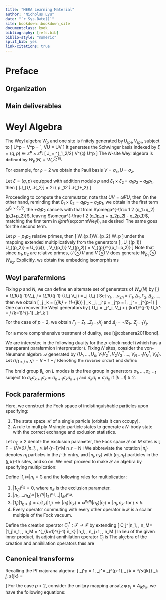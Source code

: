 ```yaml
---
title: "MERA Learning Material"
author: "Nicholas Lyu"
date: "`r Sys.Date()`"
site: bookdown::bookdown_site
documentclass: book
bibliography: [refs.bib]
biblio-style: "numeric"
split_bib: yes
link-citations: true
---
```


\usepackage{cancel}
\usepackage{amsmath}
\usepackage{bm}
\newcommand{\pd}[1]{\partial_{#1}}

\newcommand{\mbb}{\mathbb}
\newcommand{\mbf}{\mathbf}
\newcommand{\mb}{\boldsymbol}
\newcommand{\mrm}{\mathrm}
\newcommand{\mca}{\mathcal}
\newcommand{\mfk}{\mathfrak}
\newcommand{\tr}{\mrm{tr}} 
\newcommand{\df}{\dfrac}
\newcommand{\la}{\langle}
\newcommand{\ra}{\rangle}
\newcommand{\dag}{\dagger}

\newcommand{\Cl}{\mca C}
\newcommand{\Gr}{\mca G}
\newcommand{\Pf}{\mrm{Pf}}
\newcommand{\Pa}{\mca P}
\newcommand{\R}{\mbb R}
\newcommand{\C}{\mbb C}
\newcommand{\N}{\mbb N}
\newcommand{\F}{\mbb F}
\newcommand{\supp}{\mrm{supp}}

\newcommand{\poly}{\mrm{poly}}
\newcommand{\ot}{\otimes}



# Preface {-}

## Organization {-}

## Main deliverables {-}

# Weyl Algebra

:::{.definition name="Weyl algebra"}
The Weyl algebra $W_p$ and one site is finitely generated by 
$U_{(p)}, V_{(p)}$, subject to 
\[ 
    U^p = V^p = 1, \quad VU = \omega UV 
\] 
It generates the Schwinger basis indexed by 
$\xi = (q, p) \in \mbb Z^p\times \mbb Z^p$: 
\[ 
    J_\xi = \bar \omega^{\xi_1\xi_2/2} V^{q} U^p
\] 
The $N$-site Weyl algebra is defined by $W_p(N)=W_P^{\ot n}$. 
:::

For example, for $p=2$ we obtain the Pauli basis 
$V=\sigma_x, U=\sigma_z$. 

:::{.proposition name="Weyl Lie relation"}
Let $\xi=(q, p)$ equipped with addition modulo $p$ and 
$\xi_1\times \xi_2 = q_1p_2 - q_2p_1$, then 
\[ 
    [J_{\xi_1}, J_{\xi_2}] = 2i \sin \left(
        \df \pi p \xi_1\times \xi_2 
    \right) J_{\xi_1+\xi_2}
\] 
:::

Proceeding to compute the commutator, note that $UV = \bar \omega VU$, then 
\begin{align}
    [J_{\xi_1}, J_{\xi_2}] 
    &= [\bar \omega^{q_1p_1/2} V^{q_1} U^{p_1},
    \bar \omega^{q_2 p_2/2} V^{q_2} U^{p_2}] \\ 
    &= \omega^{-\frac 1 2 (q_1p_1 + q_2 p_2)} 
    (V^{q_1} U^{p_1} V^{q_2} U^{p_2} - V^{q_2} U^{p_2}V^{q_1} U^{p_1}) \\ 
    &= \omega^{-\frac 1 2 (q_1p_1 + q_2 p_2)} 
    V^{q_1 + q_2} U^{p_1 + p_2} (\omega^{-p_1 q_2} - \omega^{-q_1p_2}) 
    (\#eq:commWeyl)
\end{align}
On the other hand, reminding that $\xi_1\times \xi_2 = q_1p_2 - q_2p_1$, we obtain 
\begin{align}
    2i \sin \left(\df \pi p \xi_1\times \xi_2 \right) J_{\xi_1+\xi_2} 
    &= \left[\exp\left(\df{i\pi}{p} \xi_1\times \xi_2\right) 
    - \exp\left(-\df{i\pi}{p} \xi_1\times \xi_2\right)\right] 
    \omega^{-\frac 1 2 (q_1+q_2)(p_1+p_2)} V^{q_1+q_2}U^{p_1+p_2} \\ 
    &= \left(\omega^{\xi_1\times \xi_2/2} - \omega^{-\xi_1\times \xi_2/2}\right)
    \omega^{-\frac 1 2 (q_1+q_2)(p_1+p_2)}V^{q_1+q_2} U^{p_1+p_2}
\end{align}
In the first term $\omega^{\xi_1\times \xi_2/2}$, the $+q_1p_2$ cancels with 
that from $\omega^{-\frac 1 2 (q_1+q_2)(p_1+p_2)}$, leaving 
$\omega^{-\frac 1 2 (q_1p_q + q_2p_2) - q_2p_1}$, matching 
the first term in \@ref(eq:commWeyl), as desired. The same goes for the second term. 


:::{.proposition name="canonical decomposition of Weyl algebras"}
Let $p=p_1p_2$ relative primes, then 
\[ 
    W_{p_1}\ot W_{p_2} \cong W_p 
\] 
under the mapping extended multiplicatively from the generators 
\[ 
    \varphi\, U_{(p_1)} \ot U_{(p_2)} = U_{(p)}, \quad 
    \varphi\, V_{(p_1)} \ot V_{(p_2)} = V_{(p)}^{(p_1+p_2)}
\] 
Note that since $p_1, p_2$ are relative primes, $U\ot U$ and 
$V\ot V$ does generate $W_{p_1}\ot W_{p_2}$. 
Explicitly, we obtain the embedding isomorphisms 
\begin{align}
    \varphi \, U^{p_2}_{(p_1)} \ot U^{p_2}_{(p_2)} 
    &= \varphi \, U^{p_2}_{(p_1)} \ot 1 = U_{(p)}^{p_2} \\ 
    \varphi \, V^{p_2}_{(p_1)} \ot V^{p_2}_{(p_2)} 
    &= \varphi \, V^{p_2}_{(p_1)} \ot 1 = V_{(p)}^{(p_1+p_2)p_2}
    = V_{(p)}^{p_2^2}
\end{align}
:::

## Weyl parafermions {-}

:::{.definition name="Weyl parafermion generators"}
Fixing $p$ and $N$, we can define an alternate set of generators of $W_p(N)$ by 
\[ 
    \Gamma_j = U_1\dots U_{j-1}V_j, \quad 
    \Delta_j = U_1\dots U_{j-1} (U_j V_j) = \Gamma_j U_j 
\] 
Set $\gamma_1, \dots \gamma_{2n} = \Gamma_1, \Delta_1, \Gamma_2, \Delta_2, \dots$, 
then we obtain 
\[ 
    \gamma_j \gamma_k = [\delta_{jk} + (1-\delta_{jk}) \omega]  \gamma_k \gamma_j, \quad 
    \Gamma_j^p = \Delta_j^p = 1, \quad \gamma_j^\dag = \gamma_j^{p-1}
\] 
One can recover the Weyl generators by 
\[ 
    U_j = \Gamma_j^\dag \Delta_j, \quad 
    V_j = \Gamma_j \prod_{k=1}^{j-1} U_k^\dag
    = \Gamma_j \prod_{k=1}^{j-1} \Delta_k^\dag \Gamma_k 
\] 
:::

For the case of $p=2$, we obtain $\Gamma_j = Z_1\dots Z_{j-1}X_j$ and 
$\Delta_j = -iZ_1 \dots Z_{j-1}Y_j$. 

For a more comprehensive treatment of duality, see [@cobanera2011bond]. 

:::{.definition name="parafermion self-duality"}
We are interested in the following duality for the 
$p$-clock model (which has a transparant parafermion interpretation). 
Fixing $N$ sites, consider the von-Neumann algebra $\mca A$ generated by 
$\{U_1, \dots, U_n, V_1V_2^\dag, V_2V_3^\dag, \dots, V_{N-1}V_N^\dag, V_N\}$. 
Let $r(j_{1\leq j\leq N}) = N+1-j$ (denoting the reverse order) and define 
\begin{align}
    \Phi_d(U_1) 
    &= V^\dag_N, \quad \Phi_d(V_N) = U_1 \\ 
    \Phi_d(U_j) &= V^\dag_{r(j)} V_{r(j)+1}, \quad 
    \Phi_d(V_j V_{j+1}^\dag) = U_{r(j)}
\end{align}
:::

:::{.definition name="Artin braid group"}
The braid group $B_L$ on $L$ modes is the free group in generators 
$\sigma_1, \dots, \sigma_{L-1}$ subject to 
$\sigma_k \sigma_{k+1}\sigma_k = \sigma_{k+1}\sigma_k \sigma_{k+1}$ 
and $\sigma_k\sigma_l = \sigma_l\sigma_k$ if $|k-l|\geq 2$. 
:::

## Fock parafermions {-}

Here, we construct the Fock space of indistinguishable particles upon specifying: 

1. The state space $\mca H$ of a single particle (orbitals it can occupy). 
2. A rule to multiply $N$ single-particle states to generate a $N$-body state 
    with the correct exchange and exclusion statistics. 

Let $n_E\geq 2$ denote the exclusion parameter, 
the Fock space $\mca F$ on $M$ sites is 
\[ 
    \mca F = \bigoplus_{N=0} \text{span of } 
    |n_1, \dots, n_M\ra \text{ subject to } \sum_{r=1}^M n_r = N
\] 
We abbreviate the notation $|n_j\ra$ denotes $n_j$ particles in the 
$j$-th entry, and $|n_j, n_k\ra$ with $(n_j, n_k)$ particles in the 
$(j, k)$-th sites, and so on. We next proceed to make $\mca F$ an algebra 
by specifying multiplication: 

:::{.proposition name="multiplication on Fock space"}
Define $|1_j\ra=|n_j=1\ra$ and the following rules for multiplication: 

1. $|1_{\forall j}\ra^{n_E} = 0$, where $n_E$ is the exclusion parameter. 
2. $|n_1, \dots n_M\ra = |1_1\ra^{n_1} |1_2\ra^{n_2} \dots |1_M\ra^{n_M}$.
3. $|1_j\ra|1_{k\neq j}\ra = \omega |1_k\ra|1_j\ra\implies 
|n_j\ra|n_k\ra = \omega^{n_kn_j} |n_k\ra|n_j\ra = |n_j, n_k\ra$ for $j\leq k$.  
4. Every operator commuting with every other operator in $\mca F$ is a scalar 
    multiple of the Fock vacuum. 
:::


:::{.definition name="creation and annihilation operators"}
Define the creation operator $C_j^\dag: \mca F\to \mca F$ by extending 
\[ 
    C_j^\dag |n_1, \dots, n_M\ra = |1_j\ra |n_1, \dots, n_M\ra
    = \omega^{\sum_{k=1}^{j-1} n_k} |n_1, \dots, n_j+1, \dots, n_M\ra
\] 
In lieu of the given inner product, 
its adjoint annihilation operator $C_j$ is 
\begin{align}
    \la m_1, \dots, m_M| (C_j |n_1, \dots, n_M\ra) 
    &= (C_j^\dag |m_1, \dots m_M\ra)^\dag |n_1, \dots, n_M\ra \\ 
    &= \omega^{\sum_{k=1}^{j-1} m_k} \la m_1, \dots, m_j+1, m_M| n_1, \dots, n_M\ra \\
    &= \omega^{\sum_{k=1}^{j-1} n_k} \delta_{m_1n_1}\dots \delta_{(m_j+1)n_j} \dots \delta_{m_M n_M} \\ 
    &= \omega^{\sum_{k=1}^{j-1} n_k}\delta_{m_1n_1}\dots \delta_{m_j(n_j-1)} \dots \delta_{m_M n_M} \\ 
    C_j |n_1, \dots, n_M\ra
    &= \omega^{\sum_{k=1}^{j-1} n_k}|n_1, \dots, n_j-1, n_M\ra 
\end{align}
The algebra of the creation and annihilation operators thus are 
\begin{align}
    C_j^{\dag p} 
    &= C_j^p = 0, \quad C_j^\dag C_{k>j}^\dag = \omega C_k^\dag C_j^\dag, \quad 
    C_j C_k = \omega C_k C_j
\end{align}
:::

## Canonical transforms {-}

Recalling the Pf majorana algebra: 
\[ 
    \gamma_j^p = 1, \quad \gamma_j^\dag = \gamma_j^{p-1}, \quad 
    \gamma_j \gamma_k = \omega^{s_{jk}} \gamma_k \gamma_j, \quad 
    s_{jk} = \begin{cases}
        1 & j < k \\ 
        -1 & j>k \\ 
        0 & j = k
    \end{cases}
\] 
For the case $p=2$, consider the unitary mapping ansatz 
$\varphi\, \gamma_j = A_{jk}\gamma_k$, 
we have the following equations: 
\begin{align}
    1 &= (\varphi\, \gamma_j)^2 
    = A_{ja} A_{jb} \gamma_a \gamma_b 
    = (A^TA)_{ab} \gamma_a \gamma_b \implies A^TA = I \\ 
    A_{jk}^* \gamma_j 
    &= A_{jk} \gamma_j \implies A_{jk}\in \R \\ 
    (\varphi\, \gamma_j)(\varphi\, \gamma_k) 
    &= \omega^{s_{jk}} (\varphi\, \gamma_k)(\varphi\, \gamma_j) 
    \implies 
\end{align}